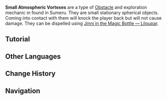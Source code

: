 {{stub}}
{{Terminology Infobox
|image        = Tutorial Small Atmospheric Vortex.png
|type         = Exploration
|region       = Sumeru
|subregion    = Great Red Sand
|area         = Desert of Hadramaveth
|subarea      = 
}}
'''Small Atmospheric Vortexes''' are a type of [[Obstacle]] and exploration mechanic in found in Sumeru. They are small stationary spherical objects. Coming into contact with them will knock the player back but will not cause damage. They can be dispelled using [[Jinni in the Magic Bottle — Liloupar]].

==Tutorial==
{{Transclude|Tutorial/Small Atmospheric Vortex}}

==Other Languages==
{{Other Languages
|en      = Small Atmospheric Vortex
|zhs     = 大气涡流・小型
|zhs_rm  = Dàqì Wōliú - Xiǎoxíng
|zht     = 大氣渦流・小型
|zht_rm  = Dàqì Wōliú - Xiǎoxíng
|zh_tl   = Atmospheric Vortex - Small Size
|ja      = 大気の渦・小型
|ja_rm   = Taiki no Uzu - Kogata
|ja_tl   = Atmospheric Vortex - Small Size
|ko      = 대기 소용돌이・소형
|ko_tl   = Atmosphere Vortex - Small Size
|es      = Vórtices atmosféricos pequeños
|es_tl   = Small Atmospheric Vortices
|fr      = Petits vortex atmosphériques
|fr_tl   = Small Atmospheric Vortices
|ru      = Малый атмосферный вихрь
|ru_tl   = Small Atmospheric Vortex
|th      = วังวนอากาศ - ขนาดเล็ก
|th_rm   = 
|th_tl   = 
|vi      = Xoáy Khí Quyển Nhỏ
|vi_tl   = 
|de      = Kleiner Atmosphärischer Wirbel
|de_tl   = Small Atmospheric Vortex
|id      = Pusaran Atmosfer Kecil
|id_tl   = Small Atmospheric Vortex
|pt      = Vórtice Atmosférico Pequeno
|pt_tl   = Small Atmospheric Vortex
|tr      = Küçük Hava Girdabı
|tr_tl   = 
|it      = Piccolo vortice atmosferico
|it_tl   = 
}}

==Change History==
{{Change History|3.4}}

==Navigation==
{{Exploration Navbox|Sumeru}}